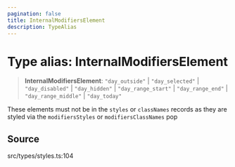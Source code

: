 ```yaml
---
pagination: false
title: InternalModifiersElement
description: TypeAlias
---
```


# Type alias: InternalModifiersElement

> **InternalModifiersElement**: `"day_outside"` \| `"day_selected"` \| `"day_disabled"` \| `"day_hidden"` \| `"day_range_start"` \| `"day_range_end"` \| `"day_range_middle"` \| `"day_today"`

These elements must not be in the `styles` or `classNames` records as they
are styled via the `modifiersStyles` or `modifiersClassNames` pop

## Source

src/types/styles.ts:104
